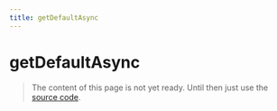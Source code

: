 ```yaml
---
title: getDefaultAsync
---
```


# getDefaultAsync

> The content of this page is not yet ready. Until then just use the [source code](https://github.com/fabian-hiller/valibot/blob/main/library/src/methods/getDefault/getDefaultAsync.ts).

